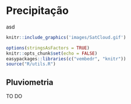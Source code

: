 # Precipitação {#precip}

asd

```r
knitr::include_graphics('images/SatCloud.gif')
```

```r
options(stringsAsFactors = TRUE)
knitr::opts_chunk$set(echo = FALSE)
easypackages::libraries(c("vembedr", "knitr"))
source("R/utils.R")
```





## Pluviometria

TO DO


